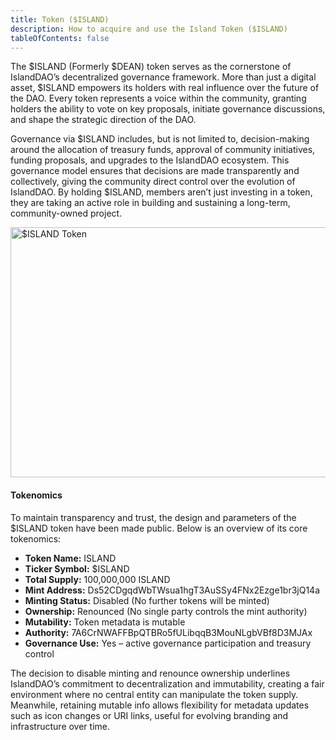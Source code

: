 ```yaml
---
title: Token ($ISLAND)
description: How to acquire and use the Island Token ($ISLAND)
tableOfContents: false
---
```



The $ISLAND (Formerly $DEAN) token serves as the cornerstone of IslandDAO’s decentralized governance framework. More than just a digital asset, $ISLAND empowers its holders with real influence over the future of the DAO. Every token represents a voice within the community, granting holders the ability to vote on key proposals, initiate governance discussions, and shape the strategic direction of the DAO.

Governance via $ISLAND includes, but is not limited to, decision-making around the allocation of treasury funds, approval of community initiatives, funding proposals, and upgrades to the IslandDAO ecosystem. This governance model ensures that decisions are made transparently and collectively, giving the community direct control over the evolution of IslandDAO. By holding $ISLAND, members aren’t just investing in a token, they are taking an active role in building and sustaining a long-term, community-owned project.

<Image src="/src/assets/network_state/token.png" alt="$ISLAND Token" width="1000" height="400" />

#### Tokenomics

To maintain transparency and trust, the design and parameters of the $ISLAND token have been made public. Below is an overview of its core tokenomics:

- **Token Name:** ISLAND
- **Ticker Symbol:** $ISLAND
- **Total Supply:** 100,000,000 ISLAND
- **Mint Address:** Ds52CDgqdWbTWsua1hgT3AuSSy4FNx2Ezge1br3jQ14a
- **Minting Status:** Disabled (No further tokens will be minted)
- **Ownership:** Renounced (No single party controls the mint authority)
- **Mutability:** Token metadata is mutable
- **Authority:** 7A6CrNWAFFBpQTBRo5fULibqqB3MouNLgbVBf8D3MJAx
- **Governance Use:** Yes – active governance participation and treasury control

The decision to disable minting and renounce ownership underlines IslandDAO’s commitment to decentralization and immutability, creating a fair environment where no central entity can manipulate the token supply. Meanwhile, retaining mutable info allows flexibility for metadata updates such as icon changes or URI links, useful for evolving branding and infrastructure over time.
